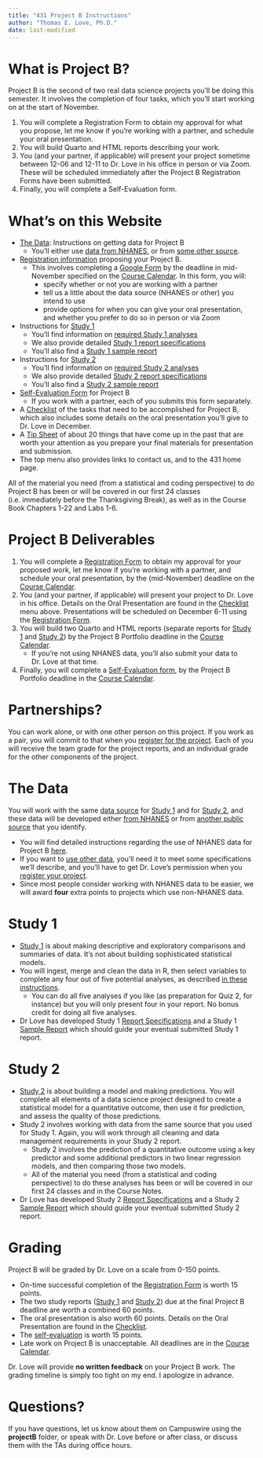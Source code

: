 ```yaml
---
title: "431 Project B Instructions"
author: "Thomas E. Love, Ph.D."
date: last-modified
---
```


# What is Project B?

Project B is the second of two real data science projects you'll be doing this semester. It involves the completion of four tasks, which you’ll start working on at the start of November.

1. You will complete a Registration Form to obtain my approval for what you propose, let me know if you’re working with a partner, and schedule your oral presentation.
2. You will build Quarto and HTML reports describing your work.
3. You (and your partner, if applicable) will present your project sometime between 12-06 and 12-11 to Dr. Love in his office in person or via Zoom. These will be scheduled immediately after the Project B Registration Forms have been submitted.
4. Finally, you will complete a Self-Evaluation form.

# What's on this Website

- [The Data](data1.qmd): Instructions on getting data for Project B
    - You'll either use [data from NHANES](data2.qmd), or from [some other source](data3.qmd).
- [Registration information](register.qmd) proposing your Project B.
    - This involves completing a [Google Form](https://bit.ly/431-projB-registration-2024) by the deadline in mid-November specified on the [Course Calendar](https://thomaselove.github.io/431-2024/calendar.html). In this form, you will:
      - specify whether or not you are working with a partner
      - tell us a little about the data source (NHANES or other) you intend to use
      - provide options for when you can give your oral presentation, and whether you prefer to do so in person or via Zoom
- Instructions for [Study 1](study1a.qmd)
    - You'll find information on [required Study 1 analyses](study1a.qmd)
    - We also provide detailed [Study 1 report specifications](study1b.qmd)
    - You'll also find a [Study 1 sample report](study1c.qmd)
- Instructions for [Study 2](study2a.qmd)
    - You'll find information on [required Study 2 analyses](study2a.qmd)
    - We also provide detailed [Study 2 report specifications](study2b.qmd)
    - You'll also find a [Study 2 sample report](study2c.qmd)
- [Self-Evaluation Form](self_eval.qmd) for Project B 
    - If you work with a partner, each of you submits this form separately.
- A [Checklist](checklist.qmd) of the tasks that need to be accomplished for Project B, which also includes some details on the oral presentation you'll give to Dr. Love in December.
- A [Tip Sheet](tipsheet.qmd) of about 20 things that have come up in the past that are worth your attention as you prepare your final materials for presentation and submission.
- The top menu also provides links to contact us, and to the 431 home page.

All of the material you need (from a statistical and coding perspective) to do Project B has been or will be covered in our first 24 classes (i.e. immediately before the Thanksgiving Break), as well as in the Course Book Chapters 1-22 and Labs 1-6.

# Project B Deliverables

1. You will complete a [Registration Form](register.qmd) to obtain my approval for your proposed work, let me know if you're working with a partner, and schedule your oral presentation, by the (mid-November) deadline on the [Course Calendar](https://thomaselove.github.io/431-2024/calendar.html).
2. You (and your partner, if applicable) will present your project to Dr. Love in his office. Details on the Oral Presentation are found in the [Checklist](checklist.qmd) menu above. Presentations will be scheduled on December 6-11 using the [Registration Form](register.qmd). 
3. You will build two Quarto and HTML reports (separate reports for [Study 1](study1a.qmd) and [Study 2](study2a.qmd)) by the Project B Portfolio deadline in the [Course Calendar](https://thomaselove.github.io/431-2024/calendar.html).
    - If you're not using NHANES data, you'll also submit your data to Dr. Love at that time.
4. Finally, you will complete a [Self-Evaluation form](self_eval.qmd), by the Project B Portfolio deadline in the [Course Calendar](https://thomaselove.github.io/431-2023/calendar.html).

# Partnerships?

You can work alone, or with one other person on this project. If you work as a pair, you will commit to that when you [register for the project](register.qmd). Each of you will receive the team grade for the project reports, and an individual grade for the other components of the project.

# The Data

You will work with the same [data source](data1.qmd) for [Study 1](study1a.qmd) and for [Study 2](study2a.qmd), and these data will be developed either [from NHANES](data2.qmd) or from [another public source](data3.qmd) that you identify.

- You will find detailed instructions regarding the use of NHANES data for Project B [here](data2.qmd).
- If you want to [use other data](data3.qmd), you'll need it to meet some specifications we'll describe, and you'll have to get Dr. Love's permission when you [register your project](register.qmd). 
- Since most people consider working with NHANES data to be easier, we will award **four** extra points to projects which use non-NHANES data.

# Study 1

- [Study 1](study1a.qmd) is about making descriptive and exploratory comparisons and summaries of data. It's not about building sophisticated statistical models.
- You will ingest, merge and clean the data in R, then select variables to complete any four out of five potential analyses, as described [in these instructions](study1a.qmd). 
    - You can do all five analyses if you like (as preparation for Quiz 2, for instance) but you will only present four in your report. No bonus credit for doing all five analyses.
- Dr Love has developed Study 1 [Report Specifications](study1b.qmd) and a Study 1 [Sample Report](study1c.qmd) which should guide your eventual submitted Study 1 report.

# Study 2

- [Study 2](study2a.qmd) is about building a model and making predictions. You will complete all elements of a data science project designed to create a statistical model for a quantitative outcome, then use it for prediction, and assess the quality of those predictions.
- Study 2 involves working with data from the same source that you used for Study 1. Again, you will work through all cleaning and data management requirements in your Study 2 report.
    - Study 2 involves the prediction of a quantitative outcome using a key predictor and some additional predictors in two linear regression models, and then comparing those two models.
    - All of the material you need (from a statistical and coding perspective) to do these analyses has been or will be covered in our first 24 classes and in the Course Notes.
- Dr Love has developed Study 2 [Report Specifications](study2b.qmd) and a Study 2 [Sample Report](study2c.qmd) which should guide your eventual submitted Study 2 report.

# Grading

Project B will be graded by Dr. Love on a scale from 0-150 points.

- On-time successful completion of the [Registration Form](register.qmd) is worth 15 points.
- The two study reports ([Study 1](study1b.qmd) and [Study 2](study2b.qmd)) due at the final Project B deadline are worth a combined 60 points.
- The oral presentation is also worth 60 points. Details on the Oral Presentation are found in the [Checklist](checklist.qmd).
- The [self-evaluation](self_eval.qmd) is worth 15 points.
- Late work on Project B is unacceptable. All deadlines are in the [Course Calendar](https://thomaselove.github.io/431-2024/calendar.html).

Dr. Love will provide **no written feedback** on your Project B work. The grading timeline is simply too tight on my end. I apologize in advance.

# Questions?

If you have questions, let us know about them on Campuswire using the **projectB** folder, or speak with Dr. Love before or after class, or discuss them with the TAs during office hours.

